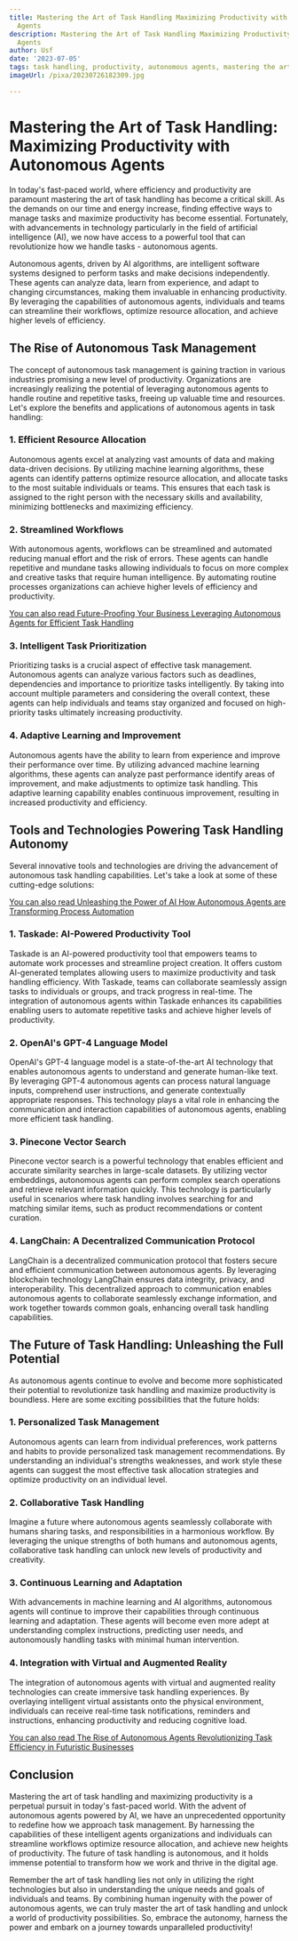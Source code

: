 ```yaml
---
title: Mastering the Art of Task Handling Maximizing Productivity with Autonomous
  Agents
description: Mastering the Art of Task Handling Maximizing Productivity with Autonomous
  Agents
author: Usf
date: '2023-07-05'
tags: task handling, productivity, autonomous agents, mastering the art
imageUrl: /pixa/20230726182309.jpg

---
```

# Mastering the Art of Task  Handling:  Maximizing Productivity with Autonomous Agents

In today's fast-paced world, where  efficiency and productivity are paramount mastering  the art of task  handling has become a critical skill. As the demands on our time and energy increase, finding  effective ways to manage tasks and maximize productivity  has become essential. Fortunately, with advancements in technology particularly in the field of artificial intelligence (AI), we now have access to a powerful tool that can revolutionize how we handle tasks - autonomous agents.

Autonomous agents, driven by  AI algorithms, are intelligent software systems designed to perform tasks and make decisions independently.  These agents can analyze data, learn from experience, and adapt to  changing  circumstances, making them invaluable in enhancing productivity. By leveraging the capabilities of autonomous agents,  individuals  and teams can  streamline  their workflows, optimize resource allocation, and  achieve higher levels of efficiency.

##  The Rise of Autonomous Task Management

The concept of autonomous task management is gaining traction in various industries promising a new level of  productivity. Organizations are increasingly realizing the potential of leveraging autonomous agents to handle routine and repetitive tasks, freeing up valuable time and resources. Let's  explore the benefits and applications  of autonomous agents in task  handling:

###  1.  Efficient Resource Allocation

Autonomous agents excel at analyzing vast amounts of data and  making data-driven decisions. By utilizing  machine learning algorithms, these agents can identify patterns optimize resource  allocation, and allocate tasks to the most suitable individuals or teams. This ensures that each task is assigned to the right person with the necessary skills and availability, minimizing bottlenecks and  maximizing efficiency.

### 2. Streamlined Workflows

With autonomous agents, workflows can be streamlined and automated reducing manual effort and  the risk of errors. These agents can handle  repetitive  and  mundane tasks allowing individuals to  focus on  more complex  and creative tasks that require human intelligence. By automating routine processes organizations can achieve higher levels of efficiency and productivity.

[You can also read Future-Proofing  Your Business Leveraging Autonomous Agents for Efficient Task  Handling](Future-Proofing%20Your%20Business%20Leveraging%20Autonomous%20Agents%20for%20Efficient%20Task%20Handling)


###  3. Intelligent Task Prioritization

Prioritizing tasks is a  crucial aspect of effective task  management. Autonomous  agents can analyze various factors  such as deadlines, dependencies and importance to prioritize tasks intelligently.  By taking into account multiple parameters and considering the  overall context, these agents  can help individuals and teams stay organized and focused on high-priority tasks ultimately increasing productivity.

### 4. Adaptive Learning and Improvement

Autonomous agents have the  ability to learn from experience and improve their performance over time. By utilizing advanced machine learning algorithms, these agents can analyze  past  performance identify areas of improvement,  and make adjustments to optimize task handling. This  adaptive learning capability enables continuous improvement, resulting in increased  productivity and efficiency.

## Tools and Technologies Powering Task Handling Autonomy

Several innovative tools and technologies are driving the advancement of autonomous task handling capabilities. Let's take a look at  some of these cutting-edge solutions:

[You can also read Unleashing the Power of AI How Autonomous Agents are Transforming Process Automation](Unleashing%20the%20Power%20of%20AI%20How%20Autonomous%20Agents%20are%20Transforming%20Process%20Automation)


### 1. Taskade: AI-Powered Productivity Tool

Taskade is an AI-powered productivity tool that empowers teams to automate work processes and  streamline project creation. It  offers custom AI-generated templates allowing users to maximize productivity and task handling efficiency. With Taskade, teams can collaborate seamlessly assign tasks to individuals or groups, and track progress in  real-time. The integration of autonomous agents within Taskade enhances its capabilities enabling users to  automate repetitive  tasks and achieve higher levels  of productivity.

### 2. OpenAI's GPT-4 Language Model

OpenAI's GPT-4 language model is a state-of-the-art AI technology that enables  autonomous agents to understand and  generate human-like text. By leveraging GPT-4 autonomous agents can process natural language inputs, comprehend user  instructions, and generate contextually appropriate  responses. This technology plays a vital role in enhancing the communication and interaction capabilities of  autonomous agents, enabling more efficient task handling.

### 3. Pinecone  Vector Search

Pinecone vector search is a  powerful technology that enables  efficient and accurate similarity searches in large-scale datasets. By utilizing  vector embeddings, autonomous agents can perform complex  search operations and retrieve relevant information quickly. This technology is particularly useful in scenarios where task handling involves searching for and matching similar items, such as product recommendations or content curation.

### 4. LangChain: A Decentralized Communication Protocol

LangChain is a  decentralized communication protocol that fosters secure and efficient communication between autonomous agents. By leveraging blockchain technology LangChain  ensures data integrity, privacy, and interoperability. This decentralized approach to communication enables  autonomous agents to collaborate seamlessly exchange information, and work together towards common goals, enhancing overall task handling capabilities.

## The Future of Task Handling: Unleashing the Full Potential

As autonomous agents  continue to evolve and become more sophisticated their potential to  revolutionize task handling  and maximize productivity  is boundless. Here are some exciting possibilities that  the future  holds:

### 1. Personalized Task Management

Autonomous  agents can learn from individual preferences, work patterns and habits to provide personalized task management recommendations. By understanding an individual's strengths  weaknesses, and work  style these agents can suggest the most effective task allocation strategies and optimize productivity on an individual level.

### 2. Collaborative Task Handling

Imagine  a future where autonomous agents seamlessly collaborate with humans sharing tasks,  and responsibilities in a harmonious workflow. By leveraging the unique strengths of both humans and autonomous  agents,  collaborative task handling can unlock new levels  of  productivity  and creativity.

### 3. Continuous Learning and  Adaptation

With advancements in machine learning and AI algorithms, autonomous  agents will continue to improve their capabilities  through continuous learning and adaptation. These  agents will become even more adept at understanding complex instructions, predicting user needs, and autonomously  handling tasks with  minimal human intervention.

### 4.  Integration with  Virtual and Augmented Reality

The integration of autonomous agents with virtual and augmented reality technologies can create immersive task handling experiences. By overlaying intelligent virtual assistants onto the physical environment, individuals can receive real-time task notifications, reminders and instructions,  enhancing productivity and reducing cognitive load.

[You can also read  The Rise of Autonomous Agents Revolutionizing Task Efficiency in Futuristic Businesses](The%20Rise%20of%20Autonomous%20Agents%20Revolutionizing%20Task%20Efficiency%20in%20Futuristic%20Businesses)


## Conclusion

Mastering the art of task handling and maximizing productivity is  a perpetual pursuit in today's fast-paced  world. With the advent of autonomous agents  powered by AI, we have an unprecedented opportunity to redefine how we approach task management. By harnessing the capabilities  of these intelligent agents organizations and individuals can streamline  workflows optimize resource allocation, and achieve new heights of productivity. The future of task handling is autonomous, and  it holds  immense potential to transform how we work and thrive in  the  digital age.

Remember  the  art of task handling lies not only in utilizing the right technologies but also in understanding  the unique needs and goals of individuals and teams. By combining human ingenuity with  the power of autonomous  agents, we can truly master the  art of task handling and unlock a world of productivity possibilities. So,  embrace the autonomy, harness the power and embark on a journey towards unparalleled productivity!